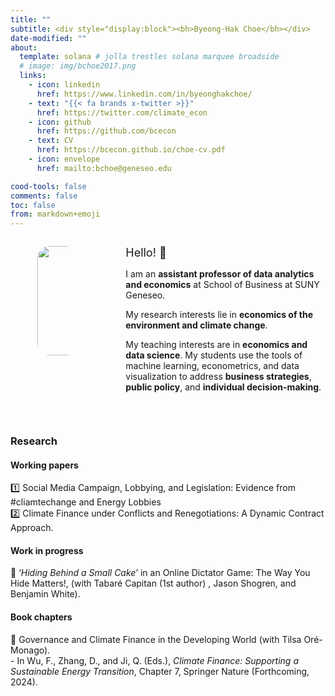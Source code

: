 ```yaml
---
title: ""
subtitle: <div style="display:block"><bh>Byeong-Hak Choe</bh></div> 
date-modified: ""
about:
  template: solana # jolla trestles solana marquee broadside
  # image: img/bchoe2017.png
  links: 
    - icon: linkedin
      href: https://www.linkedin.com/in/byeonghakchoe/
    - text: "{{< fa brands x-twitter >}}"
      href: https://twitter.com/climate_econ
    - icon: github
      href: https://github.com/bcecon
    - text: CV
      href: https://bcecon.github.io/choe-cv.pdf
    - icon: envelope
      href: mailto:bchoe@geneseo.edu

cood-tools: false
comments: false
toc: false
from: markdown+emoji
---
```


<div style="display:block; margin:10px;"></div>



:::: {.columns}

::: {.column width="5%"}

:::

::: {.column width="15%"}

<p style="display: flex; justify-content: center; align-items: center;">
    <img src="img/bchoe2017.png"  style="border-radius: 20px; width: 175px; height: auto;">
</p>
:::

::: {.column width="7.5%"}

:::

::: {.column width="72.5%"}


<font size = "4">Hello! 👋 </font>

<div style="display:block; margin:15px;"></div>

I am an **assistant professor of data analytics and economics** at School of Business at SUNY Geneseo.

My research interests lie in **economics of the environment and climate change**.

My teaching interests are in **economics and data science**. My students use the tools of machine learning, econometrics, and data visualization to address **business strategies**, **public policy**, and **individual decision-making**.

:::

::::

<br>

### Research

#### Working papers

1️⃣ Social Media Campaign, Lobbying, and Legislation: Evidence from #cliamtechange and Energy Lobbies\
2️⃣ Climate Finance under Conflicts and Renegotiations: A Dynamic Contract Approach.


#### Work in progress

🌟 '*Hiding Behind a Small Cake*' in an Online Dictator Game: The Way You Hide Matters!, (with Tabaré Capitan (1st author) , Jason Shogren, and Benjamin White).



#### Book chapters

🌟 Governance and Climate Finance in the Developing World (with Tilsa Oré-Monago).\
  -&nbsp;In Wu, F., Zhang, D., and Ji, Q. (Eds.), *Climate Finance: Supporting a Sustainable Energy Transition*, Chapter 7, Springer Nature (Forthcoming, 2024).
